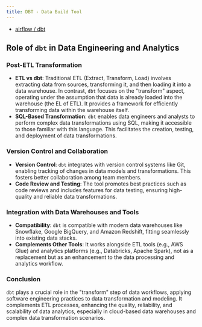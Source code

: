 ```yaml
---
title: DBT - Data Build Tool
---
```


- [airflow / dbt](https://www.getdbt.com/blog/dbt-airflow)


## Role of `dbt` in Data Engineering and Analytics

### Post-ETL Transformation

- **ETL vs dbt**: Traditional ETL (Extract, Transform, Load) involves extracting data from sources, transforming it, and then loading it into a data warehouse. In contrast, `dbt` focuses on the "transform" aspect, operating under the assumption that data is already loaded into the warehouse (the EL of ETL). It provides a framework for efficiently transforming data within the warehouse itself.
- **SQL-Based Transformation**: `dbt` enables data engineers and analysts to perform complex data transformations using SQL, making it accessible to those familiar with this language. This facilitates the creation, testing, and deployment of data transformations.

### Version Control and Collaboration

- **Version Control**: `dbt` integrates with version control systems like Git, enabling tracking of changes in data models and transformations. This fosters better collaboration among team members.
- **Code Review and Testing**: The tool promotes best practices such as code reviews and includes features for data testing, ensuring high-quality and reliable data transformations.

### Integration with Data Warehouses and Tools

- **Compatibility**: `dbt` is compatible with modern data warehouses like Snowflake, Google BigQuery, and Amazon Redshift, fitting seamlessly into existing data stacks.
- **Complements Other Tools**: It works alongside ETL tools (e.g., AWS Glue) and analytics platforms (e.g., Databricks, Apache Spark), not as a replacement but as an enhancement to the data processing and analytics workflow.

### Conclusion

`dbt` plays a crucial role in the "transform" step of data workflows, applying software engineering practices to data transformation and modeling. It complements ETL processes, enhancing the quality, reliability, and scalability of data analytics, especially in cloud-based data warehouses and complex data transformation scenarios.

